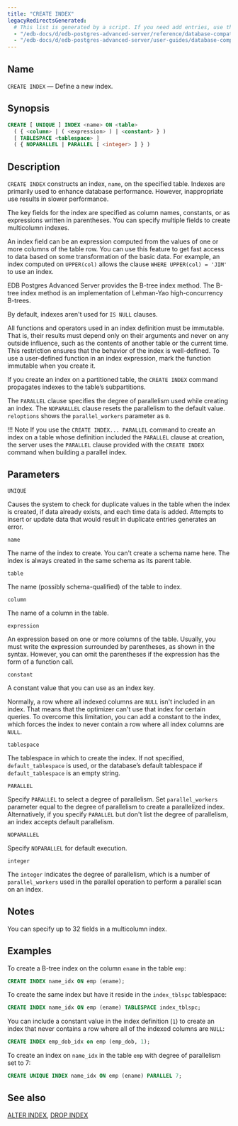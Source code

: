 ```yaml
---
title: "CREATE INDEX"
legacyRedirectsGenerated:
  # This list is generated by a script. If you need add entries, use the `legacyRedirects` key.
  - "/edb-docs/d/edb-postgres-advanced-server/reference/database-compatibility-for-oracle-developers-reference-guide/9.6/Database_Compatibility_for_Oracle_Developers_Reference_Guide.1.038.html"
  - "/edb-docs/d/edb-postgres-advanced-server/user-guides/database-compatibility-for-oracle-developers-guide/9.5/Database_Compatibility_for_Oracle_Developers_Guide.1.068.html"
---
```


<div id="create_index" class="registered_link"></div>

## Name

`CREATE INDEX` &mdash; Define a new index.

## Synopsis

```sql
CREATE [ UNIQUE ] INDEX <name> ON <table>
  ( { <column> | ( <expression> ) | <constant> } )
  [ TABLESPACE <tablespace> ]
  ( { NOPARALLEL | PARALLEL [ <integer> ] } )
```

## Description

`CREATE INDEX` constructs an index, `name`, on the specified table. Indexes are primarily used to enhance database performance. However, inappropriate use results in slower performance.

The key fields for the index are specified as column names, constants, or as expressions written in parentheses. You can specify multiple fields to create multicolumn indexes.

An index field can be an expression computed from the values of one or more columns of the table row. You can use this feature to get fast access to data based on some transformation of the basic data. For example, an index computed on `UPPER(col)` allows the clause `WHERE UPPER(col) = 'JIM'` to use an index.

EDB Postgres Advanced Server provides the B-tree index method. The B-tree index method is an implementation of Lehman-Yao high-concurrency B-trees.

By default, indexes aren't used for `IS NULL` clauses.

All functions and operators used in an index definition must be immutable. That is, their results must depend only on their arguments and never on any outside influence, such as the contents of another table or the current time. This restriction ensures that the behavior of the index is well-defined. To use a user-defined function in an index expression, mark the function immutable when you create it.

If you create an index on a partitioned table, the `CREATE INDEX` command propagates indexes to the table’s subpartitions.

The `PARALLEL` clause specifies the degree of parallelism used while creating an index. The `NOPARALLEL` clause resets the parallelism to the default value. `reloptions` shows the `parallel_workers` parameter as `0`.

!!! Note
    If you use the `CREATE INDEX... PARALLEL` command to create an index on a table whose definition included the `PARALLEL` clause at creation, the server uses the `PARALLEL` clause provided with the `CREATE INDEX` command when building a parallel index.

## Parameters

`UNIQUE`

 Causes the system to check for duplicate values in the table when the index is created, if data already exists, and each time data is added. Attempts to insert or update data that would result in duplicate entries generates an error.

`name`

 The name of the index to create. You can't create a schema name here. The index is always created in the same schema as its parent table.

`table`

 The name (possibly schema-qualified) of the table to index.

`column`

 The name of a column in the table.

`expression`

 An expression based on one or more columns of the table. Usually, you must write the expression surrounded by parentheses, as shown in the syntax. However, you can omit the parentheses if the expression has the form of a function call.

`constant`

 A constant value that you can use as an index key.

 Normally, a row where all indexed columns are `NULL` isn't included in an index. That means that the optimizer can't use that index for certain queries. To overcome this limitation, you can add a constant to the index, which forces the index to never contain a row where all index columns are `NULL`.

`tablespace`

 The tablespace in which to create the index. If not specified, `default_tablespace` is used, or the database’s default tablespace if `default_tablespace` is an empty string.

`PARALLEL`

 Specify `PARALLEL` to select a degree of parallelism. Set `parallel_workers` parameter equal to the degree of parallelism to create a parallelized index. Alternatively, if you specify `PARALLEL` but don't list the degree of parallelism, an index accepts default parallelism.

`NOPARALLEL`

 Specify `NOPARALLEL` for default execution.

`integer`

 The `integer` indicates the degree of parallelism, which is a number of `parallel_workers` used in the parallel operation to perform a parallel scan on an index.

## Notes

You can specify up to 32 fields in a multicolumn index.

## Examples

To create a B-tree index on the column `ename` in the table `emp`:

```sql
CREATE INDEX name_idx ON emp (ename);
```

To create the same index but have it reside in the `index_tblspc` tablespace:

```sql
CREATE INDEX name_idx ON emp (ename) TABLESPACE index_tblspc;
```

You can include a constant value in the index definition (`1`) to create an index that never contains a row where all of the indexed columns are `NULL`:

```sql
CREATE INDEX emp_dob_idx on emp (emp_dob, 1);
```

To create an index on `name_idx` in the table `emp` with degree of parallelism set to 7:

```sql
CREATE UNIQUE INDEX name_idx ON emp (ename) PARALLEL 7;
```

## See also

[ALTER INDEX](03_alter_index), [DROP INDEX](48_drop_index)
